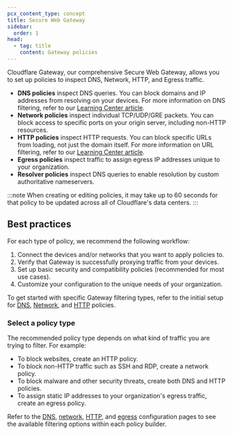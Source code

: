 ```yaml
---
pcx_content_type: concept
title: Secure Web Gateway
sidebar:
  order: 1
head:
  - tag: title
    content: Gateway policies
---
```


Cloudflare Gateway, our comprehensive Secure Web Gateway, allows you to set up policies to inspect DNS, Network, HTTP, and Egress traffic.

- **DNS policies** inspect DNS queries. You can block domains and IP addresses from resolving on your devices. For more information on DNS filtering, refer to our [Learning Center article](https://www.cloudflare.com/learning/access-management/what-is-dns-filtering/).
- **Network policies** inspect individual TCP/UDP/GRE packets. You can block access to specific ports on your origin server, including non-HTTP resources.
- **HTTP policies** inspect HTTP requests. You can block specific URLs from loading, not just the domain itself. For more information on URL filtering, refer to our [Learning Center article](https://www.cloudflare.com/learning/access-management/what-is-url-filtering/).
- **Egress policies** inspect traffic to assign egress IP addresses unique to your organization.
- **Resolver policies** inspect DNS queries to enable resolution by custom authoritative nameservers.

:::note
When creating or editing policies, it may take up to 60 seconds for that policy to be updated across all of Cloudflare's data centers.
:::

## Best practices

For each type of policy, we recommend the following workflow:

1. Connect the devices and/or networks that you want to apply policies to.
2. Verify that Gateway is successfully proxying traffic from your devices.
3. Set up basic security and compatibility policies (recommended for most use cases).
4. Customize your configuration to the unique needs of your organization.

To get started with specific Gateway filtering types, refer to the initial setup for [DNS](/cloudflare-one/policies/gateway/initial-setup/dns/), [Network](/cloudflare-one/policies/gateway/initial-setup/network/), and [HTTP](/cloudflare-one/policies/gateway/initial-setup/http/) policies.

### Select a policy type

The recommended policy type depends on what kind of traffic you are trying to filter. For example:

- To block websites, create an HTTP policy.
- To block non-HTTP traffic such as SSH and RDP, create a network policy.
- To block malware and other security threats, create both DNS and HTTP policies.
- To assign static IP addresses to your organization's egress traffic, create an egress policy.

Refer to the [DNS](/cloudflare-one/policies/gateway/dns-policies/), [network](/cloudflare-one/policies/gateway/network-policies/), [HTTP](/cloudflare-one/policies/gateway/http-policies/), and [egress](/cloudflare-one/policies/gateway/egress-policies/) configuration pages to see the available filtering options within each policy builder.
